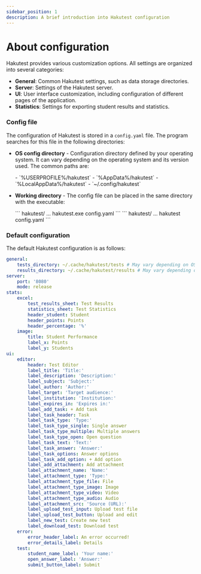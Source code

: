 ```yaml
---
sidebar_position: 1
description: A brief introduction into Hakutest configuration
---
```



# About configuration

Hakutest provides various customization options. All settings are organized into several categories:

-   **General**: Common Hakutest settings, such as data storage directories.
-   **Server**: Settings of the Hakutest server.
-   **UI**: User interface customization, including configuration of different pages of the application.
-   **Statistics**: Settings for exporting student results and statistics.

### Config file

The configuration of Hakutest is stored in a `config.yaml` file. The program searches for this file in the following directories:

-   **OS config directory** - Configuration directory defined by your operating system. It can vary depending on the operating system and its version used. The common paths are:
    
    <Tabs>
        <TabItem value="windows" label="Windows" default>
            -   `%USERPROFILE%/hakutest`
            -   `%AppData%/hakutest`
            -   `%LocalAppData%/hakutest`
        </TabItem>
        <TabItem value="unix" label="Linux/macOS">
            -   `~/.config/hakutest`
        </TabItem>
    </Tabs>

-   **Working directory** - The config file can be placed in the same directory with the executable:

    <Tabs>
        <TabItem value="windows" label="Windows" default>
            ```
            hakutest/
                ...
                hakutest.exe
                config.yaml
            ```
        </TabItem>
        <TabItem value="unix" label="Linux/macOS">
            ```
            hakutest/
                ...
                hakutest
                config.yaml
            ```
        </TabItem>
    </Tabs>

### Default configuration

The default Hakutest configuration is as follows:

```yaml
general:
    tests_directory: ~/.cache/hakutest/tests # May vary depending on OS
    results_directory: ~/.cache/hakutest/results # May vary depending on OS
server:
    port: '8080'
    mode: release
stats:
    excel:
        test_results_sheet: Test Results
        statistics_sheet: Test Statistics
        header_student: Student
        header_points: Points
        header_percentage: '%'
    image:
        title: Student Performance
        label_x: Points
        label_y: Students
ui:
    editor:
        header: Test Editor
        label_title: 'Title:'
        label_description: 'Description:'
        label_subject: 'Subject:'
        label_author: 'Author:'
        label_target: 'Target audience:'
        label_institution: 'Institution:'
        label_expires_in: 'Expires in:'
        label_add_task: + Add task
        label_task_header: Task
        label_task_type: 'Type:'
        label_task_type_single: Single answer
        label_task_type_multiple: Multiple answers
        label_task_type_open: Open question
        label_task_text: 'Text:'
        label_task_answer: 'Answer:'
        label_task_options: Answer options
        label_task_add_option: + Add option
        label_add_attachment: Add attachment
        label_attachment_name: 'Name:'
        label_attachment_type: 'Type:'
        label_attachment_type_file: File
        label_attachment_type_image: Image
        label_attachment_type_video: Video
        label_attachment_type_audio: Audio
        label_attachment_src: 'Source (URL):'
        label_upload_test_input: Upload test file
        label_upload_test_button: Upload and edit
        label_new_test: Create new test
        label_download_test: Download test
    error:
        error_header_label: An error occurred!
        error_details_label: Details
    test:
        student_name_label: 'Your name:'
        open_answer_label: 'Answer:'
        submit_button_label: Submit
```

